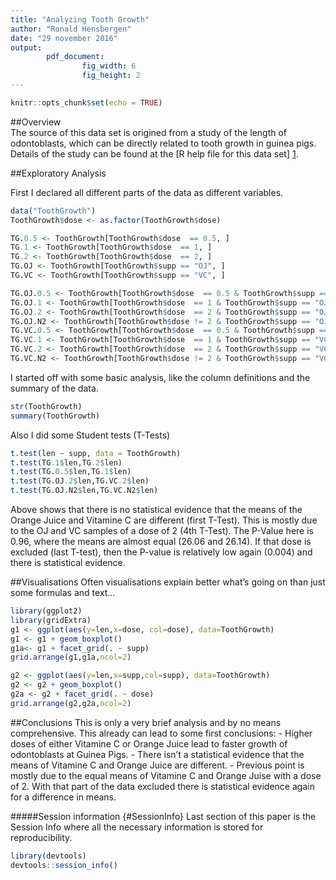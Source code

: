 ```yaml
---
title: "Analyzing Tooth Growth"
author: "Ronald Hensbergen"
date: "29 november 2016"
output: 
        pdf_document:
                fig_width: 6
                fig_height: 2
---
```


```r
knitr::opts_chunk$set(echo = TRUE)
```

##Overview  
The source of this data set is origined from a study of the length of odontoblasts, which can be directly related to tooth growth in guinea pigs. Details of the study can be found at the [R help file for this data set] [1].

##Exploratory Analysis

First I declared all different parts of the data as different variables.
```r
data("ToothGrowth")
ToothGrowth$dose <- as.factor(ToothGrowth$dose)

TG.0.5 <- ToothGrowth[ToothGrowth$dose  == 0.5, ]
TG.1 <- ToothGrowth[ToothGrowth$dose  == 1, ]
TG.2 <- ToothGrowth[ToothGrowth$dose  == 2, ]
TG.OJ <- ToothGrowth[ToothGrowth$supp == "OJ", ]
TG.VC <- ToothGrowth[ToothGrowth$supp == "VC", ]

TG.OJ.0.5 <- ToothGrowth[ToothGrowth$dose  == 0.5 & ToothGrowth$supp == "OJ", ]
TG.OJ.1 <- ToothGrowth[ToothGrowth$dose  == 1 & ToothGrowth$supp == "OJ", ]
TG.OJ.2 <- ToothGrowth[ToothGrowth$dose  == 2 & ToothGrowth$supp == "OJ", ]
TG.OJ.N2 <- ToothGrowth[ToothGrowth$dose != 2 & ToothGrowth$supp == "OJ", ]
TG.VC.0.5 <- ToothGrowth[ToothGrowth$dose  == 0.5 & ToothGrowth$supp == "VC", ]
TG.VC.1 <- ToothGrowth[ToothGrowth$dose  == 1 & ToothGrowth$supp == "VC", ]
TG.VC.2 <- ToothGrowth[ToothGrowth$dose  == 2 & ToothGrowth$supp == "VC", ]
TG.VC.N2 <- ToothGrowth[ToothGrowth$dose != 2 & ToothGrowth$supp == "VC", ]
```

I started off with some basic analysis, like the column definitions and the summary of the data. 
```r
str(ToothGrowth)
summary(ToothGrowth)
```

Also I did some Student tests (T-Tests)
```r
t.test(len ~ supp, data = ToothGrowth)
t.test(TG.1$len,TG.2$len)
t.test(TG.0.5$len,TG.1$len)
t.test(TG.OJ.2$len,TG.VC.2$len)
t.test(TG.OJ.N2$len,TG.VC.N2$len)
```
Above shows that there is no statistical evidence that the means of the Orange Juice and Vitamine C are different (first T-Test). This is mostly due to the OJ and VC samples of a dose of 2 (4th T-Test). The P-Value here is 0.96, where the means are almost equal (26.06 and 26.14). If that dose is excluded (last T-test), then the P-value is relatively low again (0.004) and there is statistical evidence.

##Visualisations
Often visualisations explain better what's going on than just some formulas and text...
```r
library(ggplot2)
library(gridExtra)
g1 <- ggplot(aes(y=len,x=dose, col=dose), data=ToothGrowth) 
g1 <- g1 + geom_boxplot()
g1a<- g1 + facet_grid(. ~ supp)
grid.arrange(g1,g1a,ncol=2)

g2 <- ggplot(aes(y=len,x=supp,col=supp), data=ToothGrowth) 
g2 <- g2 + geom_boxplot()
g2a <- g2 + facet_grid(. ~ dose)
grid.arrange(g2,g2a,ncol=2)
```

##Conclusions
This is only a very brief analysis and by no means comprehensive. This already can lead to some first conclusions:
- Higher doses of either Vitamine C or Orange Juice lead to faster growth of odontoblasts at Guinea Pigs. 
- There isn't a statistical evidence that the means of Vitamine C and Orange Juice are different.
- Previous point is mostly due to the equal means of Vitamine C and Orange Juise with a dose of 2. With that part of the data excluded there is statistical evidence again for a difference in means.

#####Session information {#SessionInfo}
Last section of this paper is the Session Info where all the necessary information is stored for reproducibility.
```r
library(devtools)
devtools::session_info()
```

[1]: https://stat.ethz.ch/R-manual/R-devel/library/datasets/html/ToothGrowth.html
